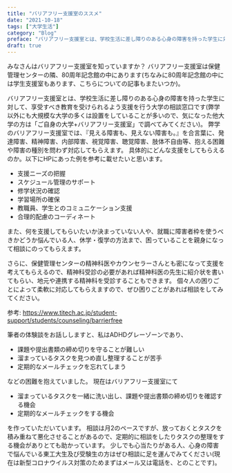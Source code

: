 ---
title: "バリアフリー支援室のススメ"
date: "2021-10-18"
tags: ["大学生活"]
category: "Blog"
preface: "バリアフリー支援室とは、学校生活に差し障りのある心身の障害を持った学生に対して、享受すべき教育を受けられるよう支援を行う大学の相談窓口です。バリアフリー支援室弊学のバリアフリー支援室では、『見える障害も、見えない障害も。』を合言葉に、発達障害、精神障害、内部障害、視覚障害、聴覚障害、肢体不自由等、抱える困難や障害の種別を問わず対応してもらえます"
draft: true
---

みなさんはバリアフリー支援室を知っていますか？
バリアフリー支援室は保健管理センターの隣、80周年記念館の中にあります(ちなみに80周年記念館の中には学生支援室もあります、こちらについての記事もまたいつか)。

バリアフリー支援室とは、学校生活に差し障りのある心身の障害を持った学生に対して、享受すべき教育を受けられるよう支援を行う大学の相談窓口です(弊学以外にも大規模な大学の多くは設置をしていることが多いので、気になった他大学の方は「ご自身の大学+バリアフリー支援室」で調べてみてください)。
弊学のバリアフリー支援室では、『見える障害も、見えない障害も。』を合言葉に、発達障害、精神障害、内部障害、視覚障害、聴覚障害、肢体不自由等、抱える困難や障害の種別を問わず対応してもらえます。
具体的にどんな支援をしてもらえるのか。以下にHPにあった例を参考に載せたいと思います。

- 支援ニーズの把握
- スケジュール管理のサポート
- 修学状況の確認
- 学習場所の確保
- 教職員、学生とのコミュニケーション支援
- 合理的配慮のコーディネート

また、何を支援してもらいたいか決まっていない人や、就職に障害者枠を使うべきかどうか悩んでいる人、休学・復学の方法まで、困っていることを親身になって相談にのってもらえます。

さらに、保健管理センターの精神科医やカウンセラーさんとも密になって支援を考えてもらえるので、精神科受診の必要があれば精神科医の先生に紹介状を書いてもらい、地元や連携する精神科を受診することもできます。
個々人の困りごとによって柔軟に対応してもらえますので、ぜひ困りごとがあれば相談をしてみてください。

参考: https://www.titech.ac.jp/student-support/students/counseling/barrierfree

筆者の体験談をお話ししますと、私はADHDグレーゾーンであり、

- 課題や提出書類の締め切りを守ることが難しい
- 溜まっているタスクを見つめ直し整理することが苦手
- 定期的なメールチェックを忘れてしまう

などの困難を抱えていました。
現在はバリアフリー支援室にて

- 溜まっているタスクを一緒に洗い出し、課題や提出書類の締め切りを確認する機会
- 定期的なメールチェックをする機会

を作っていただいています。
相談は月2のペースですが、放っておくとタスクを積み重ねて悪化させることがあるので、定期的に相談をしたりタスクの整理をする機会がありとても助かっています。
少しでも心当たりがある人、心身の障害で悩んでいる東工大生及び受験生の方はぜひ相談に足を運んでみてください(現在は新型コロナウイルス対策のためまずはメール又は電話を、とのことです)。